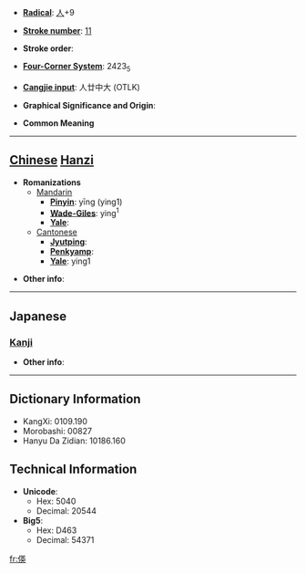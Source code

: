 * '''[[Wiktionary:Chinese radical index| Radical]]''': [[Wiktionary:Chinese radical index 人|人]]+9

* '''[[Wiktionary:Chinese total strokes index|Stroke number]]''': [[Wiktionary:Chinese total strokes index 11|11]]

* '''Stroke order''': 

* '''[[Wiktionary:Chinese four corner index|Four-Corner System]]''': 2423<sub>5</sub>

* '''[[Wiktionary:Chinese Cangjie index|Cangjie input]]''': 人廿中大 (OTLK)

* '''Graphical Significance and Origin''': 

* '''Common Meaning'''

----

== [[Chinese]] [[Hanzi]] ==

* '''Romanizations'''
** [[Mandarin]]
*** '''[[Pinyin]]''': yīng (ying1)
*** '''[[Wade-Giles]]''': ying<sup>1</sup>
*** '''[[Yale]]''': 
**[[Cantonese]]
***'''[[Jyutping]]''':
***'''[[Penkyamp]]''': 
***'''[[Yale]]''': ying1

* '''Other info''': 

----

==Japanese==
===[[Kanji]]===
{{kanji|on readings=[[えい]] (ei)|kun readings=[[はなぶさ]] (hanabusa)}}

* '''Other info''':  

----

== Dictionary Information ==

* KangXi: 0109.190
* Morobashi: 00827
* Hanyu Da Zidian: 10186.160

== Technical Information ==

* '''Unicode''':
** Hex: 5040
** Decimal: 20544
* '''Big5''':
** Hex: D463
** Decimal: 54371

[[fr:偀]]